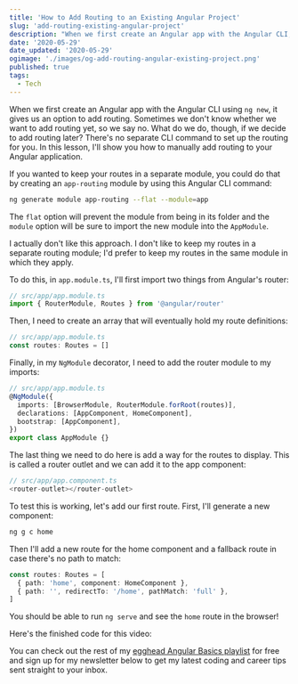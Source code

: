 ```yaml
---
title: 'How to Add Routing to an Existing Angular Project'
slug: 'add-routing-existing-angular-project'
description: "When we first create an Angular app with the Angular CLI, it gives us an option to add routing. Sometimes we don't know whether we want to add routing yet, so we say no. What do we do, though, if we decide to add routing later?"
date: '2020-05-29'
date_updated: '2020-05-29'
ogimage: './images/og-add-routing-angular-existing-project.png'
published: true
tags:
  - Tech
---
```



When we first create an Angular app with the Angular CLI using `ng new`, it gives us an option to add routing. Sometimes we don't know whether we want to add routing yet, so we say no. What do we do, though, if we decide to add routing later? There's no separate CLI command to set up the routing for you. In this lesson, I'll show you how to manually add routing to your Angular application.

<Egghead url="https://egghead.io/lessons/angular-add-routing-to-an-existing-angular-project/embed?pl=angular-basics-888f&af=6zxcwn" />

If you wanted to keep your routes in a separate module, you could do that by creating an `app-routing` module by using this Angular CLI command:

```bash
ng generate module app-routing --flat --module=app
```

The `flat` option will prevent the module from being in its folder and the `module` option will be sure to import the new module into the `AppModule`.

I actually don't like this approach. I don't like to keep my routes in a separate routing module; I'd prefer to keep my routes in the same module in which they apply.

To do this, in `app.module.ts`, I'll first import two things from Angular's router:

```ts
// src/app/app.module.ts
import { RouterModule, Routes } from '@angular/router'
```

Then, I need to create an array that will eventually hold my route definitions:

```ts
// src/app/app.module.ts
const routes: Routes = []
```

Finally, in my `NgModule` decorator, I need to add the router module to my imports:

```ts
// src/app/app.module.ts
@NgModule({
  imports: [BrowserModule, RouterModule.forRoot(routes)],
  declarations: [AppComponent, HomeComponent],
  bootstrap: [AppComponent],
})
export class AppModule {}
```

The last thing we need to do here is add a way for the routes to display. This is called a router outlet and we can add it to the app component:

```ts
// src/app/app.component.ts
<router-outlet></router-outlet>
```

To test this is working, let's add our first route. First, I'll generate a new component:

```bash
ng g c home
```

Then I'll add a new route for the home component and a fallback route in case there's no path to match:

```ts
const routes: Routes = [
  { path: 'home', component: HomeComponent },
  { path: '', redirectTo: '/home', pathMatch: 'full' },
]
```

You should be able to run `ng serve` and see the `home` route in the browser!

Here's the finished code for this video:

<EditorEmbed url="https://stackblitz.com/edit/egghead-angular-routing?embed=1&file=src/app/app.module.ts&view=editor" />

You can check out the rest of my [egghead Angular Basics playlist](https://egghead.io/playlists/angular-basics-888f?af=6zxcwn) for free and sign up for my newsletter below to get my latest coding and career tips sent straight to your inbox.
